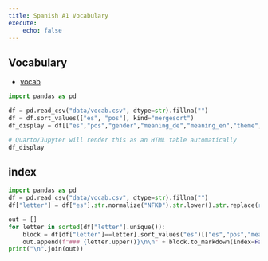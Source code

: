```yaml
---
title: Spanish A1 Vocabulary
execute:
    echo: false
---
```


## Vocabulary

* [vocab](./vocab_list.html)

```python
import pandas as pd

df = pd.read_csv("data/vocab.csv", dtype=str).fillna("")
df = df.sort_values(["es", "pos"], kind="mergesort")
df_display = df[["es","pos","gender","meaning_de","meaning_en","theme","tags","example_es"]]

# Quarto/Jupyter will render this as an HTML table automatically
df_display
```

## index

```python
import pandas as pd
df = pd.read_csv("data/vocab.csv", dtype=str).fillna("")
df["letter"] = df["es"].str.normalize("NFKD").str.lower().str.replace(r"[^a-zñáéíóúü]", "", regex=True).str[0].fillna("#")

out = []
for letter in sorted(df["letter"].unique()):
    block = df[df["letter"]==letter].sort_values("es")[["es","pos","meaning_de","meaning_en","example_es"]]
    out.append(f"### {letter.upper()}\n\n" + block.to_markdown(index=False) + "\n")
print("\n".join(out))
```

